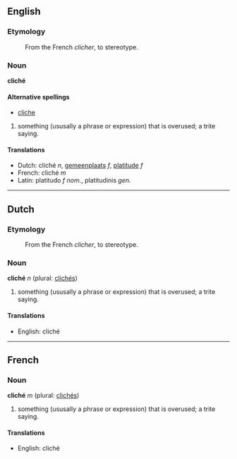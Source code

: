 ==English==
===Etymology===
:From the French ''clicher'', to stereotype.
===Noun===

'''cliché'''

====Alternative spellings====
*[[cliche]]

#something (ususally a phrase or expression) that is overused; a trite saying.

==== Translations ====
*Dutch: cliché ''n'', [[gemeenplaats]] ''f'', [[platitude]] ''f''
*French: cliché ''m''
*Latin: platitudo ''f nom.'', platitudinis ''gen.''

----

==Dutch==

===Etymology===
:From the French ''clicher'', to stereotype.
===Noun===

'''cliché''' ''n'' (plural: [[clichés]])

#something (ususally a phrase or expression) that is overused; a trite saying.

==== Translations ====
*English: cliché

----

==French==

===Noun===

'''cliché''' ''m'' (plural: [[clichés]])

#something (ususally a phrase or expression) that is overused; a trite saying.

==== Translations ====
*English: cliché